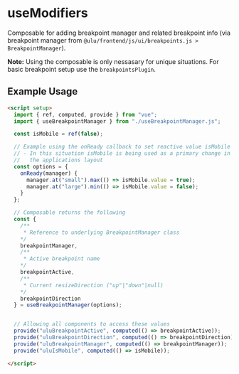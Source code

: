 # useModifiers

Composable for adding breakpoint manager and related breakpoint info (via breakpoint manager from `@ulu/frontend/js/ui/breakpoints.js > BreakpointManager`).

**Note:** Using the composable is only nessasary for unique situations. For basic breakpoint setup use the `breakpointsPlugin`.

## Example Usage

```html
<script setup>
  import { ref, computed, provide } from "vue";
  import { useBreakpointManager } from "./useBreakpointManager.js";

  const isMobile = ref(false);

  // Example using the onReady callback to set reactive value isMobile
  // - In this situation isMobile is being used as a primary change in  
  //   the applications layout 
  const options = { 
    onReady(manager) {
      manager.at("small").max(() => isMobile.value = true);
      manager.at("large").min(() => isMobile.value = false);
    }
  };

  // Composable returns the following
  const { 
    /**
     * Reference to underlying BreakpointManager class
    */
    breakpointManager, 
    /**
     * Active breakpoint name
    */
    breakpointActive, 
    /**
     * Current resizeDirection ("up"|"down"|null)
    */
    breakpointDirection 
  } = useBreakpointManager(options);


  // Allowing all components to access these values
  provide("uluBreakpointActive", computed(() => breakpointActive));
  provide("uluBreakpointDirection", computed(() => breakpointDirection));
  provide("uluBreakpointManager", computed(() => breakpointManager));
  provide("uluIsMobile", computed(() => isMobile));

</script>
```